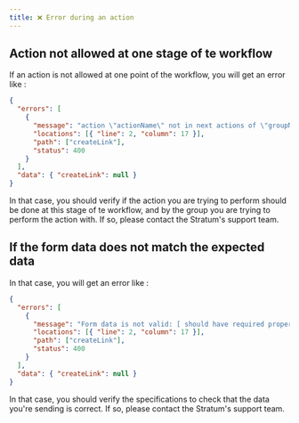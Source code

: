 ```yaml
---
title: ❌ Error during an action
---
```



## Action not allowed at one stage of te workflow

If an action is not allowed at one point of the workflow, you will get an error like :

```json
{
  "errors": [
    {
      "message": "action \"actionName\" not in next actions of \"groupName\"",
      "locations": [{ "line": 2, "column": 17 }],
      "path": ["createLink"],
      "status": 400
    }
  ],
  "data": { "createLink": null }
}
```

In that case, you should verify if the action you are trying to perform should be done at this stage of te workflow,
and by the group you are trying to perform the action with.
If so, please contact the Stratum's support team.

## If the form data does not match the expected data

In that case, you will get an error like :

```json
{
  "errors": [
    {
      "message": "Form data is not valid: [ should have required property propertyName]",
      "locations": [{ "line": 2, "column": 17 }],
      "path": ["createLink"],
      "status": 400
    }
  ],
  "data": { "createLink": null }
}
```

In that case, you should verify the specifications to check that the data you're sending is correct.
If so, please contact the Stratum's support team.
